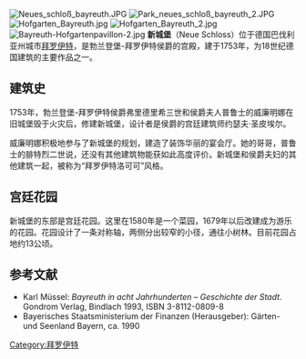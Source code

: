 [[File:Neues_schloß_bayreuth.JPG|thumb]]
[[File:Park_neues_schloß_bayreuth_2.JPG|thumb]]
[[File:Hofgarten_Bayreuth.jpg|thumb]]
[[File:Hofgarten_Bayreuth_2.jpg|thumb]]
[[File:Bayreuth-Hofgartenpavillon-2.jpg|thumb]]
'''新城堡'''（Neue Schloss）位于德国巴伐利亚州城市[[拜罗伊特|拜罗伊特]]，是勃兰登堡-拜罗伊特侯爵的宫殿，建于1753年，为18世纪德国建筑的主要作品之一。

== 建筑史 ==
1753年，勃兰登堡-拜罗伊特侯爵弗里德里希三世和侯爵夫人普鲁士的威廉明娜在旧城堡毁于火灾后，修建新城堡，设计者是侯爵的宫廷建筑师约瑟夫·圣皮埃尔。 

威廉明娜积极地参与了新城堡的规划，建造了装饰华丽的宴会厅。她的哥哥，普鲁士的腓特烈二世说，还没有其他建筑物能获如此高度评价。新城堡和侯爵夫妇的其他建筑一起，被称为“拜罗伊特洛可可”风格。

== 宫廷花园 ==

新城堡的东部是宫廷花园。这里在1580年是一个菜园，1679年以后改建成为游乐的花园。花园设计了一条对称轴，两侧分出较窄的小径，通往小树林。目前花园占地约13公顷。

== 参考文献 ==
* Karl Müssel: ''Bayreuth in acht Jahrhunderten – Geschichte der Stadt''. Gondrom Verlag, Bindlach 1993, ISBN 3-8112-0809-8
* Bayerisches Staatsministerium der Finanzen (Herausgeber): Gärten- und Seenland Bayern, ca. 1990

[[Category:拜罗伊特|Category:拜罗伊特]]